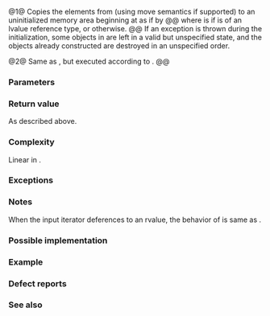 {{cpp/title|uninitialized_move_n}}
{{cpp/memory/navbar}}
{{dcl begin}}
{{dcl header|memory}}
{{dcla|num=1|since=c++17|constexpr=c++26|
template&lt; class InputIt, class Size, class NoThrowForwardIt &gt;
std::pair&lt;InputIt, NoThrowForwardIt&gt;
    uninitialized_move_n( InputIt first, Size count,
                          NoThrowForwardIt d_first );
}}
{{dcl|num=2|since=c++17|
template&lt; class ExecutionPolicy,
          class ForwardIt, class Size, class NoThrowForwardIt &gt;
std::pair&lt;ForwardIt, NoThrowForwardIt&gt;
    uninitialized_move_n( ExecutionPolicy&amp;&amp; policy, ForwardIt first,
                          Size count, NoThrowForwardIt d_first );
}}
{{dcl end}}
                                    
@1@ Copies the elements from {{counted range|first|count}} (using move semantics if supported) to an uninitialized memory area beginning at {{c|d_first}} as if by
{{box|
{{c/core|for (; count &gt; 0; ++d_first, (void) ++first, --count)}}&lt;br&gt;
{{nbspt|4}}{{c/core|::new (}}{{rlpi|voidify}}{{c/core|(*d_first))}}&lt;br&gt;
{{nbspt|8}}{{c/core|typename std::iterator_traits&lt;NoThrowForwardIt&gt;::value_type(/* value */);}}&lt;br&gt;
{{c/core|return {first, d_first};}}
}}
@@ where {{c|/* value */}} is {{c|std::move(*first)}} if {{c|*first}} is of an lvalue reference type, or {{c|*first}} otherwise.
@@ If an exception is thrown during the initialization, some objects in {{counted range|first|count}} are left in a valid but unspecified state, and the objects already constructed are destroyed in an unspecified order.

@2@ Same as {{v|1}}, but executed according to {{c|policy}}.
@@ {{cpp/algorithm/parallel overload precondition}}


{{rrev|since=c++20|
If {{counted range|d_first|count}} overlaps with {{counted range|first|count}}, the behavior is undefined.
}}

===Parameters===
{{par begin}}
{{par|first|the beginning of the range of the elements to move}}
{{par|d_first|the beginning of the destination range}}
{{par|count|the number of elements to move}}
{{par exec pol}}
{{par hreq}}
{{par req named|InputIt|InputIterator}}
{{par req named|ForwardIt|ForwardIterator}}
{{par req named|NoThrowForwardIt|ForwardIterator}}
{{par req|No increment, assignment, comparison, or indirection through valid instances of {{tt|NoThrowForwardIt}} may throw exceptions.}}
{{par end}}

===Return value===
As described above.

===Complexity===
Linear in {{c|count}}.

===Exceptions===
{{cpp/algorithm/parallel exceptions reporting behavior|singular=yes}}

===Notes===
When the input iterator deferences to an rvalue, the behavior of {{tt|std::uninitialized_move_n}} is same as {{lc|std::uninitialized_copy_n}}.

{{feature test macro|__cpp_lib_raw_memory_algorithms|std=C++26|value=202411L|{{c/core|constexpr}} for [[cpp/memory#Uninitialized memory algorithms|specialized memory algorithms]], {{vl|1}}}}

===Possible implementation===
{{eq fun|1=
template&lt;class InputIt, class Size, class NoThrowForwardIt&gt;
constexpr std::pair&lt;InputIt, NoThrowForwardIt&gt;
    uninitialized_move_n(InputIt first, Size count, NoThrowForwardIt d_first)
{
    using ValueType = typename std::iterator_traits&lt;NoThrowForwardIt&gt;::value_type;
    NoThrowForwardIt current = d_first;
    try
    {
        for (; count &gt; 0; ++first, (void) ++current, --count) {
            auto addr = static_cast&lt;void*&gt;(std::addressof(*current));
            if constexpr (std::is_lvalue_reference_v&lt;decltype(*first)&gt;)
                ::new (addr) ValueType(std::move(*first));
            else
                ::new (addr) ValueType(*first);
        }
    }
    catch (...)
    {
        std::destroy(d_first, current);
        throw;
    }
    return {first, current};
}
}}

===Example===
{{example
|code=
#include &lt;cstdlib&gt;
#include &lt;iomanip&gt;
#include &lt;iostream&gt;
#include &lt;memory&gt;
#include &lt;string&gt;

void print(auto rem, auto first, auto last)
{
    for (std::cout &lt;&lt; rem; first != last; ++first)
        std::cout &lt;&lt; std::quoted(*first) &lt;&lt; ' ';
    std::cout &lt;&lt; '\n';
}

int main()
{
    std::string in[]{"One", "Definition", "Rule"};
    print("initially, in: ", std::begin(in), std::end(in));
    
    if (constexpr auto sz = std::size(in);
        void* out = std::aligned_alloc(alignof(std::string), sizeof(std::string) * sz))
    {
        try
        {
            auto first{static_cast&lt;std::string*&gt;(out)};
            auto last{first + sz};
            std::uninitialized_move_n(std::begin(in), sz, first);
            
            print("after move, in: ", std::begin(in), std::end(in));
            print("after move, out: ", first, last);
            
            std::destroy(first, last);
        }
        catch (...)
        {
            std::cout &lt;&lt; "Exception!\n";
        }
        std::free(out);
    }
}
|p=true&lt;!-- the result of move is unspecified --&gt;
|output=
initially, in: "One" "Definition" "Rule" 
after move, in: "" "" "" 
after move, out: "One" "Definition" "Rule"
}}

===Defect reports===
{{dr list begin}}
{{dr list item|wg=lwg|dr=3870|std=C++20|before=this algorithm might create objects on a {{c/core|const}} storage|after=kept disallowed}}
{{dr list item|wg=lwg|dr=3918|std=C++17|before=additional temporary materialization was required&lt;br&gt;when the input iterator deferences to a prvalue|after=copies the element in this case}}
{{dr list end}}

===See also===
{{dsc begin}}
{{dsc inc|cpp/memory/dsc uninitialized_move}}
{{dsc inc|cpp/memory/dsc uninitialized_copy_n}}
{{dsc inc|cpp/memory/ranges/dsc uninitialized_move_n}}
{{dsc end}}

{{langlinks|es|ja|ru|zh}}